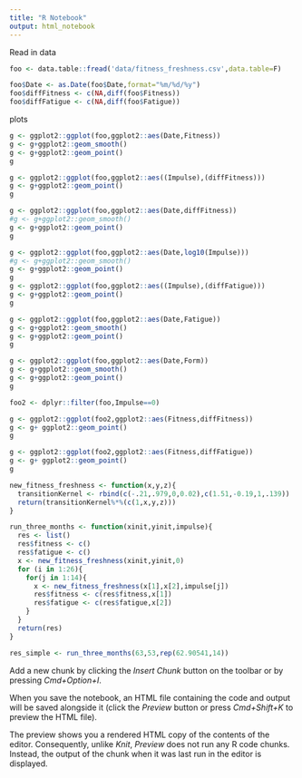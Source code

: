 ```yaml
---
title: "R Notebook"
output: html_notebook
---
```


Read in data

```r
foo <- data.table::fread('data/fitness_freshness.csv',data.table=F)

foo$Date <- as.Date(foo$Date,format="%m/%d/%y")
foo$diffFitness <- c(NA,diff(foo$Fitness))
foo$diffFatigue <- c(NA,diff(foo$Fatigue))
```


plots

```r

g <- ggplot2::ggplot(foo,ggplot2::aes(Date,Fitness))
g <- g+ggplot2::geom_smooth()
g <- g+ggplot2::geom_point()
g

g <- ggplot2::ggplot(foo,ggplot2::aes((Impulse),(diffFitness)))
g <- g+ggplot2::geom_point()
g

g <- ggplot2::ggplot(foo,ggplot2::aes(Date,diffFitness))
#g <- g+ggplot2::geom_smooth()
g <- g+ggplot2::geom_point()
g

g <- ggplot2::ggplot(foo,ggplot2::aes(Date,log10(Impulse)))
#g <- g+ggplot2::geom_smooth()
g <- g+ggplot2::geom_point()
g
g <- ggplot2::ggplot(foo,ggplot2::aes((Impulse),(diffFatigue)))
g <- g+ggplot2::geom_point()
g

g <- ggplot2::ggplot(foo,ggplot2::aes(Date,Fatigue))
g <- g+ggplot2::geom_smooth()
g <- g+ggplot2::geom_point()
g

g <- ggplot2::ggplot(foo,ggplot2::aes(Date,Form))
g <- g+ggplot2::geom_smooth()
g <- g+ggplot2::geom_point()
g

foo2 <- dplyr::filter(foo,Impulse==0)

g <- ggplot2::ggplot(foo2,ggplot2::aes(Fitness,diffFitness))
g <- g+ ggplot2::geom_point()
g

g <- ggplot2::ggplot(foo2,ggplot2::aes(Fitness,diffFatigue))
g <- g+ ggplot2::geom_point()
g


```



```r



new_fitness_freshness <- function(x,y,z){
  transitionKernel <- rbind(c(-.21,.979,0,0.02),c(1.51,-0.19,1,.139))
  return(transitionKernel%*%(c(1,x,y,z)))
}

run_three_months <- function(xinit,yinit,impulse){
  res <- list()
  res$fitness <- c()
  res$fatigue <- c()
  x <- new_fitness_freshness(xinit,yinit,0)
  for (i in 1:26){
    for(j in 1:14){
      x <- new_fitness_freshness(x[1],x[2],impulse[j])
      res$fitness <- c(res$fitness,x[1])
      res$fatigue <- c(res$fatigue,x[2])
    }
  }
  return(res)
}

res_simple <- run_three_months(63,53,rep(62.90541,14))

```


Add a new chunk by clicking the *Insert Chunk* button on the toolbar or by pressing *Cmd+Option+I*.

When you save the notebook, an HTML file containing the code and output will be saved alongside it (click the *Preview* button or press *Cmd+Shift+K* to preview the HTML file). 

The preview shows you a rendered HTML copy of the contents of the editor. Consequently, unlike *Knit*, *Preview* does not run any R code chunks. Instead, the output of the chunk when it was last run in the editor is displayed.

